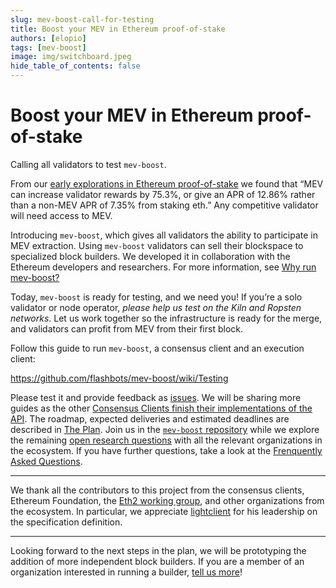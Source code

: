 ```yaml
---
slug: mev-boost-call-for-testing
title: Boost your MEV in Ethereum proof-of-stake
authors: [elopio]
tags: [mev-boost]
image: img/switchboard.jpeg
hide_table_of_contents: false
---
```


# Boost your MEV in Ethereum proof-of-stake

Calling all validators to test `mev-boost`.

<!--truncate-->

From our [early explorations in Ethereum proof-of-stake](https://writings.flashbots.net/research/mev-eth2) we found that “MEV can increase validator rewards by 75.3%, or give an APR of 12.86% rather than a non-MEV APR of 7.35% from staking eth.” Any competitive validator will need access to MEV.

Introducing `mev-boost`, which gives all validators the ability to participate in MEV extraction. Using `mev-boost` validators can sell their blockspace to specialized block builders. We developed it in collaboration with the Ethereum developers and researchers. For more information, see [Why run mev-boost?](https://writings.flashbots.net/writings/why-run-mevboost/)

Today, `mev-boost` is ready for testing, and we need you! If you’re a solo validator or node operator, *please help us test on the Kiln and Ropsten networks*. Let us work together so the infrastructure is ready for the merge, and validators can profit from MEV from their first block.

Follow this guide to run `mev-boost`, a consensus client and an execution client:

https://github.com/flashbots/mev-boost/wiki/Testing

Please test it and provide feedback as [issues](https://github.com/flashbots/mev-boost/issues). We will be sharing more guides as the other [Consensus Clients finish their implementations of the API](https://github.com/flashbots/mev-boost#consensus-clients-implementation-status). The roadmap, expected deliveries and estimated deadlines are described in [The Plan](https://github.com/flashbots/mev-boost/wiki/The-Plan-(tm)). Join us in the [`mev-boost` repository](https://github.com/flashbots/mev-boost/) while we explore the remaining [open research questions](https://github.com/flashbots/mev-boost/wiki/Research#open-questions) with all the relevant organizations in the ecosystem. If you have further questions, take a look at the [Frenquently Asked Questions](https://github.com/flashbots/mev-boost/wiki/Frequently-Asked-Questions).

---

We thank all the contributors to this project from the consensus clients, Ethereum Foundation, the [Eth2 working group](https://writings.flashbots.net/writings/announcing-eth2-working-group/), and other organizations from the ecosystem. In particular, we appreciate [lightclient](https://github.com/lightclient/) for his leadership on the specification definition.

---

Looking forward to the next steps in the plan, we will be prototyping the addition of more independent block builders. If you are a member of an organization interested in running a builder, [tell us more](https://github.com/flashbots/mev-boost/issues/145)!
